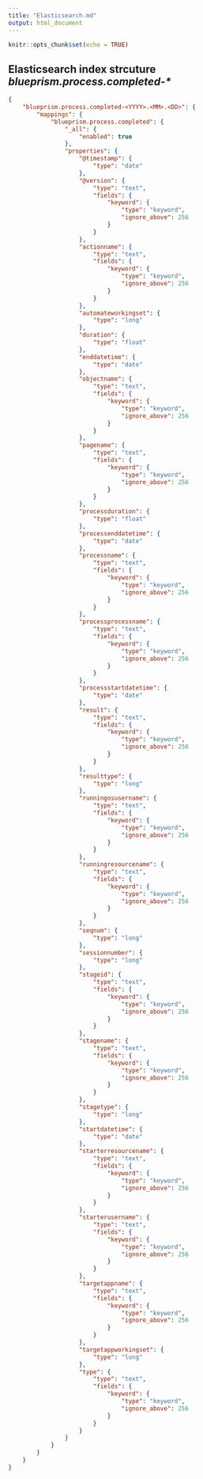 ```yaml
---
title: "Elasticsearch.md"
output: html_document
---
```


```r
knitr::opts_chunk$set(echo = TRUE)
```

## Elasticsearch index strcuture *blueprism.process.completed-\**

```json
{
    "blueprism.process.completed-<YYYY>.<MM>.<DD>": {
        "mappings": {
            "blueprism.process.completed": {
                "_all": {
                    "enabled": true
                },
                "properties": {
                    "@timestamp": {
                        "type": "date"
                    },
                    "@version": {
                        "type": "text",
                        "fields": {
                            "keyword": {
                                "type": "keyword",
                                "ignore_above": 256
                            }
                        }
                    },
                    "actionname": {
                        "type": "text",
                        "fields": {
                            "keyword": {
                                "type": "keyword",
                                "ignore_above": 256
                            }
                        }
                    },
                    "automateworkingset": {
                        "type": "long"
                    },
                    "duration": {
                        "type": "float"
                    },
                    "enddatetime": {
                        "type": "date"
                    },
                    "objectname": {
                        "type": "text",
                        "fields": {
                            "keyword": {
                                "type": "keyword",
                                "ignore_above": 256
                            }
                        }
                    },
                    "pagename": {
                        "type": "text",
                        "fields": {
                            "keyword": {
                                "type": "keyword",
                                "ignore_above": 256
                            }
                        }
                    },
                    "processduration": {
                        "type": "float"
                    },
                    "processenddatetime": {
                        "type": "date"
                    },
                    "processname": {
                        "type": "text",
                        "fields": {
                            "keyword": {
                                "type": "keyword",
                                "ignore_above": 256
                            }
                        }
                    },
                    "processprocessname": {
                        "type": "text",
                        "fields": {
                            "keyword": {
                                "type": "keyword",
                                "ignore_above": 256
                            }
                        }
                    },
                    "processstartdatetime": {
                        "type": "date"
                    },
                    "result": {
                        "type": "text",
                        "fields": {
                            "keyword": {
                                "type": "keyword",
                                "ignore_above": 256
                            }
                        }
                    },
                    "resulttype": {
                        "type": "long"
                    },
                    "runningosusername": {
                        "type": "text",
                        "fields": {
                            "keyword": {
                                "type": "keyword",
                                "ignore_above": 256
                            }
                        }
                    },
                    "runningresourcename": {
                        "type": "text",
                        "fields": {
                            "keyword": {
                                "type": "keyword",
                                "ignore_above": 256
                            }
                        }
                    },
                    "seqnum": {
                        "type": "long"
                    },
                    "sessionnumber": {
                        "type": "long"
                    },
                    "stageid": {
                        "type": "text",
                        "fields": {
                            "keyword": {
                                "type": "keyword",
                                "ignore_above": 256
                            }
                        }
                    },
                    "stagename": {
                        "type": "text",
                        "fields": {
                            "keyword": {
                                "type": "keyword",
                                "ignore_above": 256
                            }
                        }
                    },
                    "stagetype": {
                        "type": "long"
                    },
                    "startdatetime": {
                        "type": "date"
                    },
                    "starterresourcename": {
                        "type": "text",
                        "fields": {
                            "keyword": {
                                "type": "keyword",
                                "ignore_above": 256
                            }
                        }
                    },
                    "starterusername": {
                        "type": "text",
                        "fields": {
                            "keyword": {
                                "type": "keyword",
                                "ignore_above": 256
                            }
                        }
                    },
                    "targetappname": {
                        "type": "text",
                        "fields": {
                            "keyword": {
                                "type": "keyword",
                                "ignore_above": 256
                            }
                        }
                    },
                    "targetappworkingset": {
                        "type": "long"
                    },
                    "type": {
                        "type": "text",
                        "fields": {
                            "keyword": {
                                "type": "keyword",
                                "ignore_above": 256
                            }
                        }
                    }
                }
            }
        }
    }
}

```